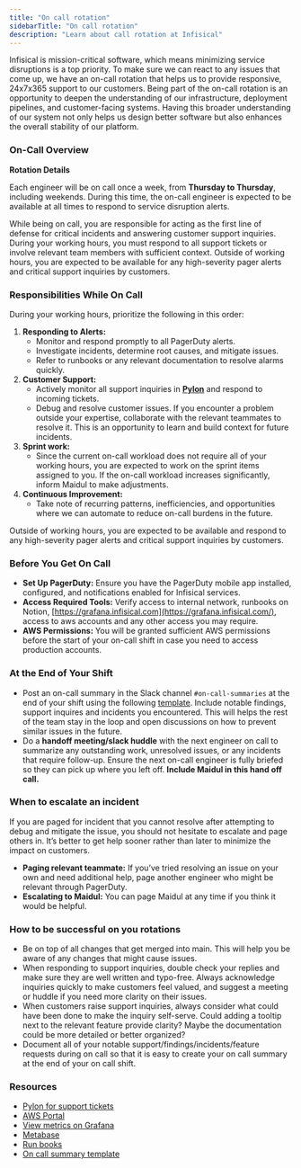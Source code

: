 ```yaml
---
title: "On call rotation"
sidebarTitle: "On call rotation"
description: "Learn about call rotation at Infisical"
---
```


Infisical is mission-critical software, which means minimizing service disruptions is a top priority. 
To make sure we can react to any issues that come up, we have an on-call rotation that helps us to provide responsive, 24x7x365 support to our customers. 
Being part of the on-call rotation is an opportunity to deepen the understanding of our infrastructure, deployment pipelines, and customer-facing systems. 
Having this broader understanding of our system not only helps us design better software but also enhances the overall stability of our platform. 

### On-Call Overview

**Rotation Details**

Each engineer will be on call once a week, from **Thursday to Thursday**, including weekends. 
During this time, the on-call engineer is expected to be available at all times to respond to service disruption alerts.

While being on call, you are responsible for acting as the first line of defense for critical incidents and answering customer support inquiries. 
During your working hours, you must respond to all support tickets or involve relevant team members with sufficient context. 
Outside of working hours, you are expected to be available for any high-severity pager alerts and critical support inquiries by customers.

### Responsibilities While On Call

During your working hours, prioritize the following in this order:

1. **Responding to Alerts:**
    - Monitor and respond promptly to all PagerDuty alerts.
    - Investigate incidents, determine root causes, and mitigate issues.
    - Refer to runbooks or any relevant documentation to resolve alarms quickly.
2. **Customer Support:**
    - Actively monitor all support inquiries in [**Pylon**](https://app.usepylon.com/issues) and respond to incoming tickets.
    - Debug and resolve customer issues. If you encounter a problem outside your expertise, collaborate with the relevant teammates to resolve it. This is an opportunity to learn and build context for future incidents.
3. **Sprint work:**
    - Since the current on-call workload does not require all of your working hours, you are expected to work on the sprint items assigned to you. 
      If the on-call workload increases significantly, inform Maidul to make adjustments.
4. **Continuous Improvement:**
    - Take note of recurring patterns, inefficiencies, and opportunities where we can automate to reduce on-call burdens in the future.

<Warning>
    Outside of working hours, you are expected to be available and respond to any high-severity pager alerts and critical support inquiries by customers.
</Warning>

### Before You Get On Call

- **Set Up PagerDuty:** Ensure you have the PagerDuty mobile app installed, configured, and notifications enabled for Infisical services.
- **Access Required Tools:** Verify access to internal network, runbooks on Notion, [https://grafana.infisical.com](https://grafana.infisical.com/), access to aws accounts and any other access you may require.
- **AWS Permissions:** You will be granted sufficient AWS permissions before the start of your on-call shift in case you need to access production accounts.

### At the End of Your Shift

- Post an on-call summary in the Slack channel `#on-call-summaries` at the end of your shift using the following [template](/documentation/engineering/oncall-summery-template). Include notable findings, support inquires and incidents you encountered. 
  This will helps the rest of the team stay in the loop and open discussions on how to prevent similar issues in the future.
- Do a **handoff meeting/slack huddle** with the next engineer on call to summarize any outstanding work, unresolved issues, or any incidents that require follow-up. Ensure the next on-call engineer is fully briefed so they can pick up where you left off. **Include Maidul in this hand off call.**

### When to escalate an incident

If you are paged for incident that you cannot resolve after attempting to debug and mitigate the issue, you should not hesitate to escalate and page others in. 
It’s better to get help sooner rather than later to minimize the impact on customers. 

- **Paging relevant teammate:** If you’ve tried resolving an issue on your own and need additional help, page another engineer who might be relevant through PagerDuty.
- **Escalating to Maidul:** You can page Maidul at any time if you think it would be helpful.

### How to be successful on you rotations

- Be on top of all changes that get merged into main. This will help you be aware of any changes that might cause issues.
- When responding to support inquiries, double check your replies and make sure they are well written and typo-free. Always acknowledge inquiries quickly to make customers feel valued, and suggest a meeting or huddle if you need more clarity on their issues.
- When customers raise support inquiries, always consider what could have been done to make the inquiry self-serve. Could adding a tooltip next to the relevant feature provide clarity? Maybe the documentation could be more detailed or better organized?
- Document all of your notable support/findings/incidents/feature requests during on call so that it is easy to create your on call summary at the end of your on call shift.

### Resources

- [Pylon for support tickets](https://app.usepylon.com/issues)
- [AWS Portal](https://infisical.awsapps.com/start/)
- [View metrics on Grafana](https://grafana.infisical.com/)
- [Metabase](https://analytics.internal.infisical.com/)
- [Run books](https://www.notion.so/Runbooks-19e534883d6b4621b8c712194edbb687?pvs=21)
- [On call summary template](/documentation/engineering/oncall-summery-template)